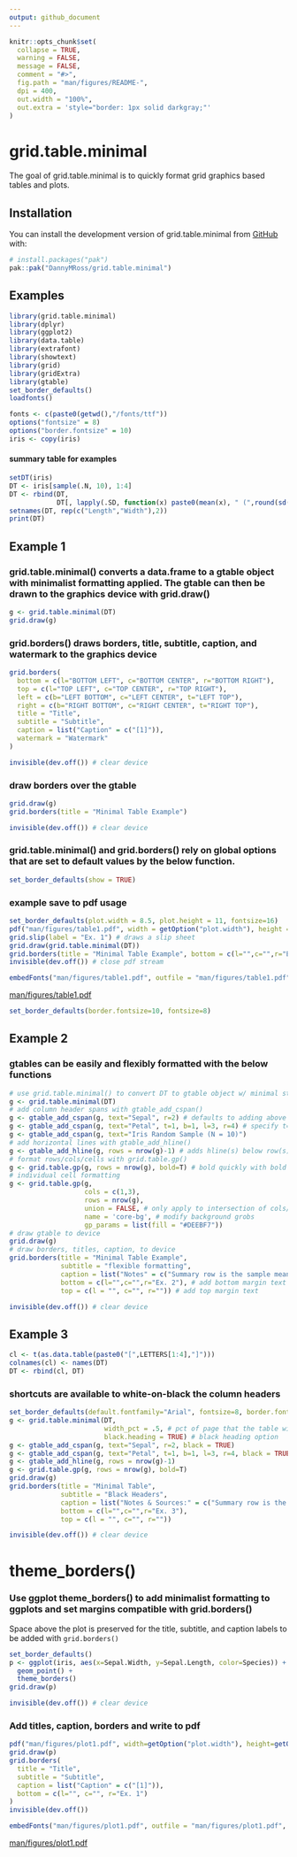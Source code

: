 ```yaml
---
output: github_document
---
```


<!-- README.md is generated from README.Rmd. Please edit that file -->

```r
knitr::opts_chunk$set(
  collapse = TRUE,
  warning = FALSE,
  message = FALSE,
  comment = "#>",
  fig.path = "man/figures/README-",
  dpi = 400,
  out.width = "100%",
  out.extra = 'style="border: 1px solid darkgray;"'
)
```

# grid.table.minimal

<!-- badges: start -->
<!-- badges: end -->

The goal of grid.table.minimal is to quickly format grid graphics based tables and plots.

## Installation

You can install the development version of grid.table.minimal from [GitHub](https://github.com/) with:

``` r
# install.packages("pak")
pak::pak("DannyMRoss/grid.table.minimal")
```

## Examples

```r
library(grid.table.minimal)
library(dplyr)
library(ggplot2)
library(data.table)
library(extrafont)
library(showtext)
library(grid)
library(gridExtra)
library(gtable)
set_border_defaults()
loadfonts()
```

```r
fonts <- c(paste0(getwd(),"/fonts/ttf"))
options("fontsize" = 8)
options("border.fontsize" = 10)
iris <- copy(iris)
```

#### summary table for examples
```r
setDT(iris)
DT <- iris[sample(.N, 10), 1:4]
DT <- rbind(DT, 
            DT[, lapply(.SD, function(x) paste0(mean(x), " (",round(sd(x),2),")"))])
setnames(DT, rep(c("Length","Width"),2))
print(DT)
```

## Example 1
### grid.table.minimal() converts a data.frame to a gtable object with minimalist formatting applied. The gtable can then be drawn to the graphics device with grid.draw()
```r
g <- grid.table.minimal(DT)
grid.draw(g)
```

### grid.borders() draws borders, title, subtitle, caption, and watermark to the graphics device
```r
grid.borders(
  bottom = c(l="BOTTOM LEFT", c="BOTTOM CENTER", r="BOTTOM RIGHT"), 
  top = c(l="TOP LEFT", c="TOP CENTER", r="TOP RIGHT"),
  left = c(b="LEFT BOTTOM", c="LEFT CENTER", t="LEFT TOP"),
  right = c(b="RIGHT BOTTOM", c="RIGHT CENTER", t="RIGHT TOP"),
  title = "Title",
  subtitle = "Subtitle",
  caption = list("Caption" = c("[1]")),
  watermark = "Watermark"
)
```

```r
invisible(dev.off()) # clear device
```

### draw borders over the gtable
```r
grid.draw(g)
grid.borders(title = "Minimal Table Example")
```

```r
invisible(dev.off()) # clear device
```

### grid.table.minimal() and grid.borders() rely on global options that are set to default values by the below function.
```r
set_border_defaults(show = TRUE)
```

### example save to pdf usage
```r
set_border_defaults(plot.width = 8.5, plot.height = 11, fontsize=16)
pdf("man/figures/table1.pdf", width = getOption("plot.width"), height = getOption("plot.height")) # start pdf stream
grid.slip(label = "Ex. 1") # draws a slip sheet
grid.draw(grid.table.minimal(DT))
grid.borders(title = "Minimal Table Example", bottom = c(l="",c="",r="Ex. 1"))
invisible(dev.off()) # close pdf stream
```

```r
embedFonts("man/figures/table1.pdf", outfile = "man/figures/table1.pdf", fontpaths = fonts) # in case user does not have fonts installed
```

[man/figures/table1.pdf](man/figures/table1.pdf)

```r
set_border_defaults(border.fontsize=10, fontsize=8)
```

## Example 2
### gtables can be easily and flexibly formatted with the below functions
```r
# use grid.table.minimal() to convert DT to gtable object w/ minimal styling applied
g <- grid.table.minimal(DT)
# add column header spans with gtable_add_cspan()
g <- gtable_add_cspan(g, text="Sepal", r=2) # defaults to adding above 
g <- gtable_add_cspan(g, text="Petal", t=1, b=1, l=3, r=4) # specify t=b=1 to add to the existing top row
g <- gtable_add_cspan(g, text="Iris Random Sample (N = 10)")
# add horizontal lines with gtable_add_hline()
g <- gtable_add_hline(g, rows = nrow(g)-1) # adds hline(s) below row(s)
# format rows/cols/cells with grid.table.gp()
g <- grid.table.gp(g, rows = nrow(g), bold=T) # bold quickly with bold parameter
# individual cell formatting
g <- grid.table.gp(g, 
                   cols = c(1,3), 
                   rows = nrow(g), 
                   union = FALSE, # only apply to intersection of cols/rows
                   name = 'core-bg', # modify background grobs
                   gp_params = list(fill = "#DEEBF7"))
# draw gtable to device
grid.draw(g)
# draw borders, titles, caption, to device
grid.borders(title = "Minimal Table Example",
             subtitle = "flexible formatting",
             caption = list("Notes" = c("Summary row is the sample mean (sd).")),
             bottom = c(l="",c="",r="Ex. 2"), # add bottom margin text
             top = c(l = "", c="", r="")) # add top margin text
```

```r
invisible(dev.off()) # clear device
```

## Example 3
```r
cl <- t(as.data.table(paste0("[",LETTERS[1:4],"]")))
colnames(cl) <- names(DT)
DT <- rbind(cl, DT)
```
### shortcuts are available to white-on-black the column headers
```r
set_border_defaults(default.fontfamily="Arial", fontsize=8, border.fontsize=10) # change default font and fontsize
g <- grid.table.minimal(DT, 
                        width_pct = .5, # pct of page that the table will take up
                        black.heading = TRUE) # black heading option
g <- gtable_add_cspan(g, text="Sepal", r=2, black = TRUE) 
g <- gtable_add_cspan(g, text="Petal", t=1, b=1, l=3, r=4, black = TRUE)
g <- gtable_add_hline(g, rows = nrow(g)-1)
g <- grid.table.gp(g, rows = nrow(g), bold=T)
grid.draw(g)
grid.borders(title = "Minimal Table",
             subtitle = "Black Headers",
             caption = list("Notes & Sources:" = c("Summary row is the sample mean (sd).")),
             bottom = c(l="",c="",r="Ex. 3"),
             top = c(l = "", c="", r=""))
```

```r
invisible(dev.off()) # clear device
```

# theme_borders()
### Use ggplot theme_borders() to add minimalist formatting to ggplots and set margins compatible with grid.borders()
Space above the plot is preserved for the title, subtitle, and caption labels to be added with `grid.borders()`
```r
set_border_defaults()
p <- ggplot(iris, aes(x=Sepal.Width, y=Sepal.Length, color=Species)) + 
  geom_point() + 
  theme_borders()
grid.draw(p)
```

```r
invisible(dev.off()) # clear device
```

### Add titles, caption, borders and write to pdf
```r
pdf("man/figures/plot1.pdf", width=getOption("plot.width"), height=getOption("plot.height"))
grid.draw(p)
grid.borders(
  title = "Title",
  subtitle = "Subtitle",
  caption = list("Caption" = c("[1]")),
  bottom = c(l="", c="", r="Ex. 1")
)
invisible(dev.off())
```

```r
embedFonts("man/figures/plot1.pdf", outfile = "man/figures/plot1.pdf", fontpaths = fonts)
```

[man/figures/plot1.pdf](man/figures/plot1.pdf)


